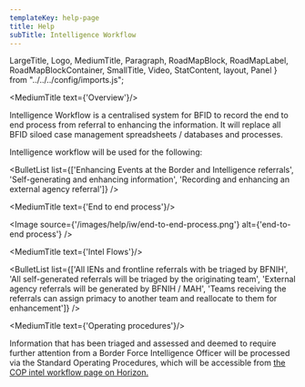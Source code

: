 ```yaml
---
templateKey: help-page
title: Help
subTitle: Intelligence Workflow
---
```

LargeTitle, Logo, MediumTitle, Paragraph, RoadMapBlock, RoadMapLabel, RoadMapBlockContainer, SmallTitle, Video, StatContent, layout, Panel } from "../../../config/imports.js";

<MediumTitle text={'Overview'}/>

Intelligence Workflow is a centralised system for BFID to record the end to end process from referral to enhancing the information. It will replace all BFID siloed case management spreadsheets / databases and processes.

Intelligence workflow will be used for the following:

<BulletList list={['Enhancing Events at the Border and Intelligence referrals', 'Self-generating and enhancing information', 'Recording and enhancing an external agency referral']} />

<MediumTitle text={'End to end process'}/>

<Image source={'/images/help/iw/end-to-end-process.png'} alt={'end-to-end process'} />

<MediumTitle text={'Intel Flows'}/>

<BulletList list={['All IENs and frontline referrals with be triaged by BFNIH', 'All self-generated referrals will be triaged by the originating team', 'External agency referrals will be generated by BFNIH / MAH', 'Teams receiving the referrals can assign primacy to another team and reallocate to them for enhancement']} />

<MediumTitle text={'Operating procedures'}/>

Information that has been triaged and assessed and deemed to require further attention from a Border Force Intelligence Officer will be processed via the Standard Operating Procedures, which will be accessible from <a class="govuk-link" href="https://horizon.homeoffice.gov.uk/apps/groups/bfid-cop-intel-workflow-forum" target="_blank" rel="noreferrer">the COP intel workflow page on Horizon.</a>